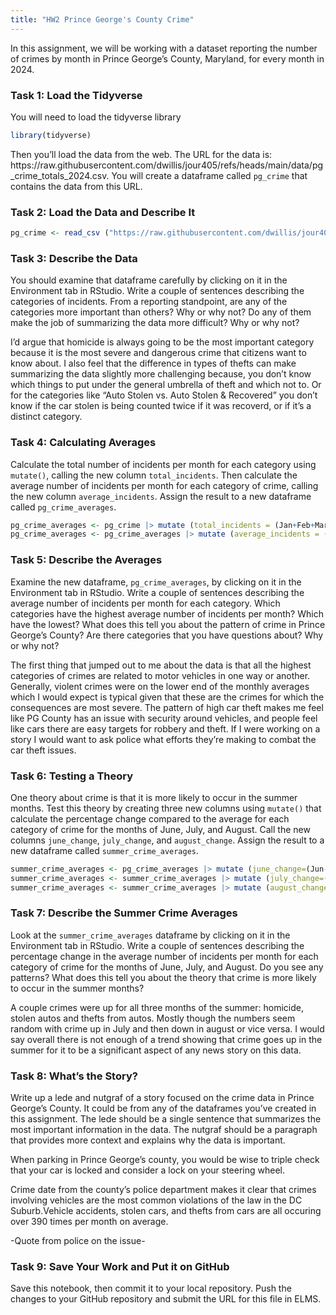 ```yaml
---
title: "HW2 Prince George's County Crime"
---
```


In this assignment, we will be working with a dataset reporting the number of crimes by month in Prince George's County, Maryland, for every month in 2024. 

### Task 1: Load the Tidyverse

You will need to load the tidyverse library

```r
library(tidyverse)
```

Then you'll load the data from the web. The URL for the data is: https://raw.githubusercontent.com/dwillis/jour405/refs/heads/main/data/pg_crime_totals_2024.csv. You will create a dataframe called `pg_crime` that contains the data from this URL.

### Task 2: Load the Data and Describe It

```r
pg_crime <- read_csv ("https://raw.githubusercontent.com/dwillis/jour405/refs/heads/main/data/pg_crime_totals_2024.csv")
```
### Task 3: Describe the Data

You should examine that dataframe carefully by clicking on it in the Environment tab in RStudio. Write a couple of sentences describing the categories of incidents. From a reporting standpoint, are any of the categories more important than others? Why or why not? Do any of them make the job of summarizing the data more difficult? Why or why not?

I'd argue that homicide is always going to be the most important category because it is the most severe and dangerous crime that citizens want to know about. I also feel that the difference in types of thefts can make summarizing the data slightly more challenging because, you don't know which things to put under the general umbrella of theft and which not to. Or for the categories like "Auto Stolen vs. Auto Stolen & Recovered" you don't know if the car stolen is being counted twice if it was recoverd, or if it's a distinct category.

### Task 4: Calculating Averages

Calculate the total number of incidents per month for each category using `mutate()`, calling the new column `total_incidents`. Then calculate the average number of incidents per month for each category of crime, calling the new column `average_incidents`. Assign the result to a new dataframe called `pg_crime_averages`.

```r
pg_crime_averages <- pg_crime |> mutate (total_incidents = (Jan+Feb+Mar+Apr+May+Jun+Jul+Aug+Sep+Oct+Nov+Dec))
pg_crime_averages <- pg_crime_averages |> mutate (average_incidents = (total_incidents/12))
```

### Task 5: Describe the Averages

Examine the new dataframe, `pg_crime_averages`, by clicking on it in the Environment tab in RStudio. Write a couple of sentences describing the average number of incidents per month for each category. Which categories have the highest average number of incidents per month? Which have the lowest? What does this tell you about the pattern of crime in Prince George's County? Are there categories that you have questions about? Why or why not?

The first thing that jumped out to me about the data is that all the highest categories of crimes are related to motor vehicles in one way or another. Generally, violent crimes were on the lower end of the monthly averages which I would expect is typical given that these are the crimes for which the consequences are most severe. The pattern of high car theft makes me feel like PG County has an issue with security around vehicles, and people feel like cars there are easy targets for robbery and theft. If I were working on a story I would want to ask police what efforts they're making to combat the car theft issues.


### Task 6: Testing a Theory

One theory about crime is that it is more likely to occur in the summer months. Test this theory by creating three new columns using `mutate()` that calculate the percentage change compared to the average for each category of crime for the months of June, July, and August. Call the new columns `june_change`, `july_change`, and `august_change`. Assign the result to a new dataframe called `summer_crime_averages`.

```r
summer_crime_averages <- pg_crime_averages |> mutate (june_change=(Jun-average_incidents)/average_incidents *100)
summer_crime_averages <- summer_crime_averages |> mutate (july_change=(Jul-average_incidents)/average_incidents *100)
summer_crime_averages <- summer_crime_averages |> mutate (august_change=(Aug-average_incidents)/average_incidents *100)
```

### Task 7: Describe the Summer Crime Averages

Look at the `summer_crime_averages` dataframe by clicking on it in the Environment tab in RStudio. Write a couple of sentences describing the percentage change in the average number of incidents per month for each category of crime for the months of June, July, and August. Do you see any patterns? What does this tell you about the theory that crime is more likely to occur in the summer months?


A couple crimes were up for all three months of the summer: homicide, stolen autos and thefts from autos. Mostly though the numbers seem random with crime up in July and then down in august or vice versa. I would say overall there is not enough of a trend showing that crime goes up in the summer for it to be a significant aspect of any news story on this data.

### Task 8: What's the Story?

Write up a lede and nutgraf of a story focused on the crime data in Prince George's County. It could be from any of the dataframes you've created in this assignment. The lede should be a single sentence that summarizes the most important information in the data. The nutgraf should be a paragraph that provides more context and explains why the data is important.

When parking in Prince George's county, you would be wise to triple check that your car is locked and consider a lock on your steering wheel.

Crime date from the county's police department makes it clear that crimes involving vehicles are the most common violations of the law in the DC Suburb.Vehicle accidents, stolen cars, and thefts from cars are all occuring over 390 times per month on average.

-Quote from police on the issue-

### Task 9: Save Your Work and Put it on GitHub

Save this notebook, then commit it to your local repository. Push the changes to your GitHub repository and submit the URL for this file in ELMS.
